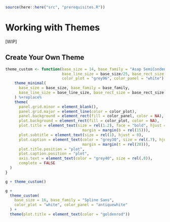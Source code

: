 ```r
source(here::here("src", "prerequisites.R"))
```

# Working with Themes {#working-with-themes}

[WIP]

## Create Your Own Theme

```r
theme_custom <- function(base_size = 14, base_family = "Asap SemiCondensed", 
                         base_line_size = base_size/25, base_rect_size = base_size/25,
                         color_plot = "grey96", color_panel = "white") {
    theme_minimal(
      base_size = base_size, base_family = base_family, 
      base_line_size = base_line_size, base_rect_size = base_rect_size
    ) %+replace% 
    theme(
      panel.grid.minor = element_blank(),
      panel.grid.major = element_line(color = color_plot),
      panel.background = element_rect(fill = color_panel, color = NA),
      plot.background = element_rect(fill = color_plot, color = NA),
      plot.title = element_text(size = rel(1.2), face = "bold", hjust = 0,
                                  margin = margin(b = rel(15))), 
      plot.subtitle = element_text(size = rel(1), hjust = 0),
      plot.caption = element_text(color = "grey30", size = rel(.7), hjust = 0,
                                  margin = margin(t = rel(20))),
      plot.title.position = "plot",
      plot.caption.position = "plot",
      axis.text = element_text(color = "grey40", size = rel(.8)),
      complete = FALSE
  )
}
```

```r
g + theme_custom()
```

```r
g +
  theme_custom(
    base_size = 16, base_family = "Spline Sans",
    color_plot = "white", color_panel = "antiquewhite"
  ) +
  theme(plot.title = element_text(color = "goldenrod"))
```



